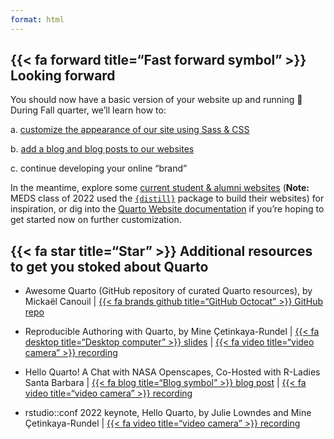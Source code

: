 ```yaml
---
format: html
---
```


## {{< fa forward title="Fast forward symbol" >}} Looking forward {#looking-forward}

You should now have a basic version of your website up and running 🎉 During Fall quarter, we'll learn how to:

a\. [customize the appearance of our site using Sass & CSS](https://ucsb-meds.github.io/customizing-quarto-websites/#/title-slide)

b\. [add a blog and blog posts to our websites](https://samanthacsik.github.io/posts/2022-10-24-quarto-blogs/) 

c\. continue developing your online "brand"

In the meantime, explore some [current student & alumni websites](https://ucsb-meds.github.io/student_websites.html) (**Note:** MEDS class of 2022 used the [`{distill}`](https://rstudio.github.io/distill/website.html) package to build their websites) for inspiration, or dig into the [Quarto Website documentation](https://quarto.org/docs/websites/) if you're hoping to get started now on further customization.

## {{< fa star title="Star" >}} Additional resources to get you stoked about Quarto {#resources}

<!-- -   We don't talk about Quarto, by Alison Hill \| [`r fontawesome::fa("blog", fill = "#5A5A5A", a11y = "sem")` blog post](https://www.apreshill.com/blog/2022-04-we-dont-talk-about-quarto/) -->

-  Awesome Quarto (GitHub repository of curated Quarto resources), by Mickaël Canouil | [{{< fa brands github title="GitHub Octocat" >}} GitHub repo](https://github.com/mcanouil/awesome-quarto)

-   Reproducible Authoring with Quarto, by Mine Çetinkaya-Rundel \| [{{< fa desktop title="Desktop computer" >}}  slides](https://mine-cetinkaya-rundel.github.io/2022-repro-toronto/#/title-slide) \| [{{< fa video title="video camera" >}} recording](https://www.youtube.com/watch?v=6p4vOKS6Xls)

-   Hello Quarto! A Chat with NASA Openscapes, Co-Hosted with R-Ladies Santa Barbara \| [{{< fa blog title="Blog symbol" >}} blog post](https://www.openscapes.org/blog/2022/06/22/hello-quarto/) \| [{{< fa video title="video camera" >}} recording](https://www.youtube.com/watch?v=azVAl343CIU)

-   rstudio::conf 2022 keynote, Hello Quarto, by Julie Lowndes and Mine Çetinkaya-Rundel \| [{{< fa video title="video camera" >}} recording](https://www.rstudio.com/conference/2022/keynotes/collaborate-with-quarto/)
